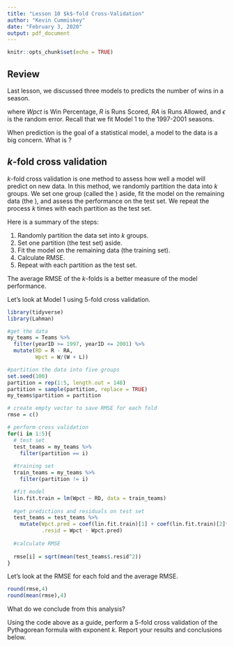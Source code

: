 ```yaml
---
title: "Lesson 10 $k$-fold Cross-Validation"
author: "Kevin Cummiskey"
date: "February 3, 2020"
output: pdf_document
---
```


```r
knitr::opts_chunk$set(echo = TRUE)
```

## Review

Last lesson, we discussed three models to predicts the number of wins in a season.

\begin{align}
Wpct &= \beta_0 + \beta_1 RD + \epsilon \\
Wpct &= \frac{R^2}{R^2 + RA^2} + \epsilon \\
Wpct &= \frac{R^k}{R^k + RA^k} + \epsilon
\end{align}
where $Wpct$ is Win Percentage, $R$ is Runs Scored, $RA$ is Runs Allowed, and $\epsilon$ is the random error. Recall that we fit Model 1 to the 1997-2001 seasons.

When prediction is the goal of a statistical model, \textit{overfitting} a model to the data is a big concern.  What is \textit{overfitting}?

\vspace{0.5in}

## $k$-fold cross validation

$k$-fold cross validation is one method to assess how well a model will predict on new data.  In this method, we randomly partition the data into $k$ groups.  We set one group (called the \textit{test set}) aside, fit the model on the remaining data (the \textit{training set}), and assess the performance on the test set.  We repeat the process $k$ times with each partition as the test set.

Here is a summary of the steps:

1. Randomly partition the data set into $k$ groups.
2. Set one partition (the test set) aside.
3. Fit the model on the remaining data (the training set).
4. Calculate RMSE.
5. Repeat with each partition as the test set.

The average RMSE of the $k$-folds is a better measure of the model performance.


Let's look at Model 1 using 5-fold cross validation.  

```r
library(tidyverse)
library(Lahman)

#get the data
my_teams = Teams %>%
  filter(yearID >= 1997, yearID <= 2001) %>%
  mutate(RD = R - RA,
         Wpct = W/(W + L))

#partition the data into five groups
set.seed(100)
partition = rep(1:5, length.out = 148)
partition = sample(partition, replace = TRUE)
my_teams$partition = partition

# create empty vector to save RMSE for each fold
rmse = c()

# perform cross validation
for(i in 1:5){
  # test set
  test_teams = my_teams %>% 
    filter(partition == i)
  
  #training set
  train_teams = my_teams %>%
    filter(partition != i)

  #fit model
  lin.fit.train = lm(Wpct ~ RD, data = train_teams)
    
  #get predictions and residuals on test set
  test_teams = test_teams %>%
    mutate(Wpct.pred = coef(lin.fit.train)[1] + coef(lin.fit.train)[2]*RD,
           .resid = Wpct - Wpct.pred)
  
  #calculate RMSE
  
  rmse[i] = sqrt(mean(test_teams$.resid^2))
}
```

Let's look at the RMSE for each fold and the average RMSE.

```r
round(rmse,4)
round(mean(rmse),4)
```


What do we conclude from this analysis? \vspace{0.5in}


Using the code above as a guide, perform a 5-fold cross validation of the Pythagorean formula with exponent $k$. Report your results and conclusions below.

\vspace{2in}








